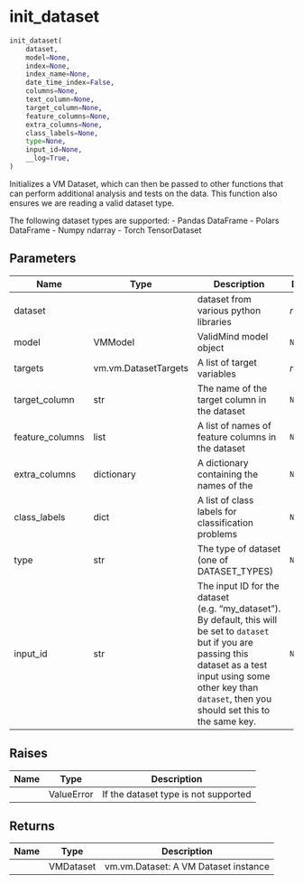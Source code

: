 # init_dataset { #validmind.init_dataset }

```python
init_dataset(
    dataset,
    model=None,
    index=None,
    index_name=None,
    date_time_index=False,
    columns=None,
    text_column=None,
    target_column=None,
    feature_columns=None,
    extra_columns=None,
    class_labels=None,
    type=None,
    input_id=None,
    __log=True,
)
```

Initializes a VM Dataset, which can then be passed to other functions
that can perform additional analysis and tests on the data. This function
also ensures we are reading a valid dataset type.

The following dataset types are supported:
- Pandas DataFrame
- Polars DataFrame
- Numpy ndarray
- Torch TensorDataset

## Parameters {.doc-section .doc-section-parameters}

| Name            | Type                 | Description                                                                                                                                                                                                                    | Default    |
|-----------------|----------------------|--------------------------------------------------------------------------------------------------------------------------------------------------------------------------------------------------------------------------------|------------|
| dataset         |                      | dataset from various python libraries                                                                                                                                                                                          | _required_ |
| model           | VMModel              | ValidMind model object                                                                                                                                                                                                         | `None`     |
| targets         | vm.vm.DatasetTargets | A list of target variables                                                                                                                                                                                                     | _required_ |
| target_column   | str                  | The name of the target column in the dataset                                                                                                                                                                                   | `None`     |
| feature_columns | list                 | A list of names of feature columns in the dataset                                                                                                                                                                              | `None`     |
| extra_columns   | dictionary           | A dictionary containing the names of the                                                                                                                                                                                       | `None`     |
| class_labels    | dict                 | A list of class labels for classification problems                                                                                                                                                                             | `None`     |
| type            | str                  | The type of dataset (one of DATASET_TYPES)                                                                                                                                                                                     | `None`     |
| input_id        | str                  | The input ID for the dataset (e.g. "my_dataset"). By default, this will be set to `dataset` but if you are passing this dataset as a test input using some other key than `dataset`, then you should set this to the same key. | `None`     |

## Raises {.doc-section .doc-section-raises}

| Name   | Type       | Description                          |
|--------|------------|--------------------------------------|
|        | ValueError | If the dataset type is not supported |

## Returns {.doc-section .doc-section-returns}

| Name   | Type      | Description                          |
|--------|-----------|--------------------------------------|
|        | VMDataset | vm.vm.Dataset: A VM Dataset instance |